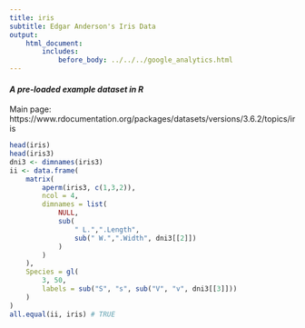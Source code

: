 ```yaml
---
title: iris
subtitle: Edgar Anderson's Iris Data
output:
    html_document:
        includes:
            before_body: ../../../google_analytics.html
---
```


#### *A pre-loaded example dataset in R*
Main page: https://www.rdocumentation.org/packages/datasets/versions/3.6.2/topics/iris

```r
head(iris)
head(iris3)
dni3 <- dimnames(iris3)
ii <- data.frame(
	matrix(
		aperm(iris3, c(1,3,2)),
		ncol = 4,
        dimnames = list(
        	NULL,
        	sub(
        		" L.",".Length",
                sub(" W.",".Width", dni3[[2]])
            )
        )
    ),
    Species = gl(
    	3, 50,
    	labels = sub("S", "s", sub("V", "v", dni3[[3]]))
    )
)
all.equal(ii, iris) # TRUE
```
